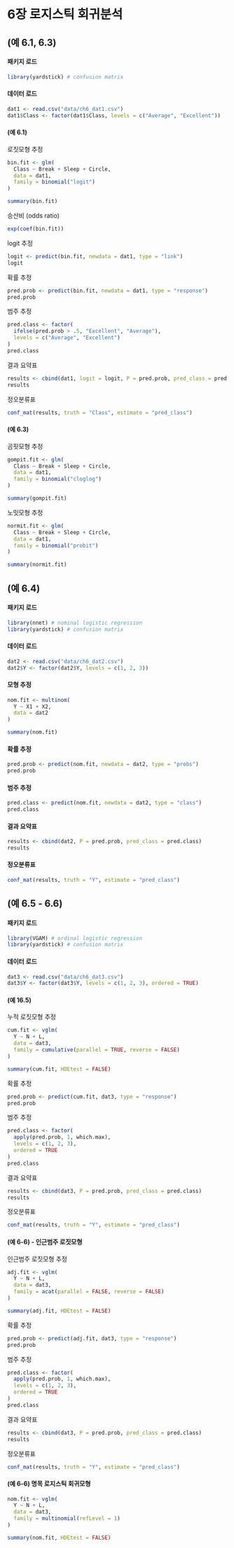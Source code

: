 # 6장 로지스틱 회귀분석

## (예 6.1, 6.3)

#### 패키지 로드

```r
library(yardstick) # confusion matrix
```

#### 데이터 로드

```r
dat1 <- read.csv("data/ch6_dat1.csv")
dat1$Class <- factor(dat1$Class, levels = c("Average", "Excellent"))
```

#### (예 6.1)

로짓모형 추정

```r
bin.fit <- glm(
  Class ~ Break + Sleep + Circle,
  data = dat1,
  family = binomial("logit")
)

summary(bin.fit)
```

승산비 (odds ratio)

```r
exp(coef(bin.fit))
```


logit 추정

```r
logit <- predict(bin.fit, newdata = dat1, type = "link")
logit
```

확률 추정

```r
pred.prob <- predict(bin.fit, newdata = dat1, type = "response")
pred.prob
```

범주 추정

```r
pred.class <- factor(
  ifelse(pred.prob > .5, "Excellent", "Average"), 
  levels = c("Average", "Excellent")
)
pred.class
```

결과 요약표

```r
results <- cbind(dat1, logit = logit, P = pred.prob, pred_class = pred.class)
results
```

정오분류표

```r
conf_mat(results, truth = "Class", estimate = "pred_class")
```


#### (예 6.3)

곰핏모형 추정

```r
gompit.fit <- glm(
  Class ~ Break + Sleep + Circle, 
  data = dat1, 
  family = binomial("cloglog")
)

summary(gompit.fit)
```


노밋모형 추정

```r
normit.fit <- glm(
  Class ~ Break + Sleep + Circle, 
  data = dat1, 
  family = binomial("probit")
)

summary(normit.fit)
```


## (예 6.4)

#### 패키지 로드

```r
library(nnet) # nominal logistic regression
library(yardstick) # confusion matrix
```

#### 데이터 로드

```r
dat2 <- read.csv("data/ch6_dat2.csv")
dat2$Y <- factor(dat2$Y, levels = c(1, 2, 3))
```

#### 모형 추정

```r
nom.fit <- multinom(
  Y ~ X1 + X2,
  data = dat2
)

summary(nom.fit)
```

#### 확률 추정

```r
pred.prob <- predict(nom.fit, newdata = dat2, type = "probs")
pred.prob
```


#### 범주 추정

```r
pred.class <- predict(nom.fit, newdata = dat2, type = "class")
pred.class
```


#### 결과 요약표

```r
results <- cbind(dat2, P = pred.prob, pred_class = pred.class)
results
```


#### 정오분류표

```r
conf_mat(results, truth = "Y", estimate = "pred_class")
```


## (예 6.5 - 6.6)

#### 패키지 로드

```r
library(VGAM) # ordinal logistic regression
library(yardstick) # confusion matrix
```

#### 데이터 로드

```r
dat3 <- read.csv("data/ch6_dat3.csv")
dat3$Y <- factor(dat3$Y, levels = c(1, 2, 3), ordered = TRUE)
```


#### (예 16.5)

누적 로짓모형 추정

```r
cum.fit <- vglm(
  Y ~ N + L,
  data = dat3,
  family = cumulative(parallel = TRUE, reverse = FALSE)
)

summary(cum.fit, HDEtest = FALSE)
```

확률 추정

```r
pred.prob <- predict(cum.fit, dat3, type = "response")
pred.prob
```

범주 추정

```r
pred.class <- factor(
  apply(pred.prob, 1, which.max),
  levels = c(1, 2, 3),
  ordered = TRUE
)
pred.class
```

결과 요약표

```r
results <- cbind(dat3, P = pred.prob, pred_class = pred.class)
results
```


정오분류표

```r
conf_mat(results, truth = "Y", estimate = "pred_class")
```


#### (예 6-6) - 인근범주 로짓모형

인근범주 로짓모형 추정

```r
adj.fit <- vglm(
  Y ~ N + L,
  data = dat3,
  family = acat(parallel = FALSE, reverse = FALSE)
)

summary(adj.fit, HDEtest = FALSE)
```

확률 추정

```r
pred.prob <- predict(adj.fit, dat3, type = "response")
pred.prob
```

범주 추정

```r
pred.class <- factor(
  apply(pred.prob, 1, which.max),
  levels = c(1, 2, 3),
  ordered = TRUE
)
pred.class
```

결과 요약표

```r
results <- cbind(dat3, P = pred.prob, pred_class = pred.class)
results
```

정오분류표

```r
conf_mat(results, truth = "Y", estimate = "pred_class")
```



#### (예 6-6) 명목 로지스틱 회귀모형

```r
nom.fit <- vglm(
  Y ~ N + L,
  data = dat3,
  family = multinomial(refLevel = 1)
)

summary(nom.fit, HDEtest = FALSE)
```

